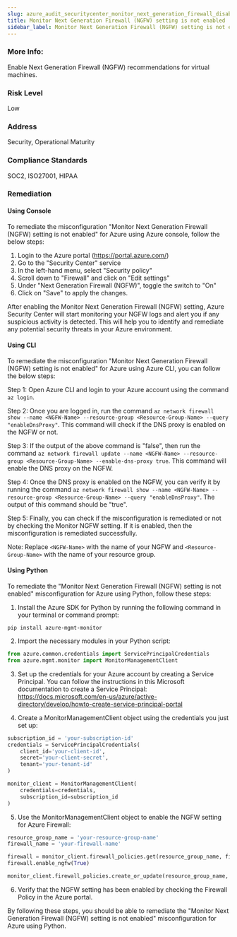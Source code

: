 ```yaml
---
slug: azure_audit_securitycenter_monitor_next_generation_firewall_disabled
title: Monitor Next Generation Firewall (NGFW) setting is not enabled
sidebar_label: Monitor Next Generation Firewall (NGFW) setting is not enabled
---
```


### More Info:

Enable Next Generation Firewall (NGFW) recommendations for virtual machines.

### Risk Level

Low

### Address

Security, Operational Maturity

### Compliance Standards

SOC2, ISO27001, HIPAA
### Remediation

#### Using Console

To remediate the misconfiguration "Monitor Next Generation Firewall (NGFW) setting is not enabled" for Azure using Azure console, follow the below steps:

1. Login to the Azure portal (https://portal.azure.com/)
2. Go to the "Security Center" service
3. In the left-hand menu, select "Security policy"
4. Scroll down to "Firewall" and click on "Edit settings"
5. Under "Next Generation Firewall (NGFW)", toggle the switch to "On"
6. Click on "Save" to apply the changes.

After enabling the Monitor Next Generation Firewall (NGFW) setting, Azure Security Center will start monitoring your NGFW logs and alert you if any suspicious activity is detected. This will help you to identify and remediate any potential security threats in your Azure environment.

#### Using CLI

To remediate the misconfiguration "Monitor Next Generation Firewall (NGFW) setting is not enabled" for Azure using Azure CLI, you can follow the below steps:

Step 1: Open Azure CLI and login to your Azure account using the command `az login`.

Step 2: Once you are logged in, run the command `az network firewall show --name <NGFW-Name> --resource-group <Resource-Group-Name> --query "enableDnsProxy"`. This command will check if the DNS proxy is enabled on the NGFW or not.

Step 3: If the output of the above command is "false", then run the command `az network firewall update --name <NGFW-Name> --resource-group <Resource-Group-Name> --enable-dns-proxy true`. This command will enable the DNS proxy on the NGFW.

Step 4: Once the DNS proxy is enabled on the NGFW, you can verify it by running the command `az network firewall show --name <NGFW-Name> --resource-group <Resource-Group-Name> --query "enableDnsProxy"`. The output of this command should be "true".

Step 5: Finally, you can check if the misconfiguration is remediated or not by checking the Monitor NGFW setting. If it is enabled, then the misconfiguration is remediated successfully.

Note: Replace `<NGFW-Name>` with the name of your NGFW and `<Resource-Group-Name>` with the name of your resource group.

#### Using Python

To remediate the "Monitor Next Generation Firewall (NGFW) setting is not enabled" misconfiguration for Azure using Python, follow these steps:

1. Install the Azure SDK for Python by running the following command in your terminal or command prompt:
```
pip install azure-mgmt-monitor
```

2. Import the necessary modules in your Python script:
```python
from azure.common.credentials import ServicePrincipalCredentials
from azure.mgmt.monitor import MonitorManagementClient
```

3. Set up the credentials for your Azure account by creating a Service Principal. You can follow the instructions in this Microsoft documentation to create a Service Principal: https://docs.microsoft.com/en-us/azure/active-directory/develop/howto-create-service-principal-portal

4. Create a MonitorManagementClient object using the credentials you just set up:
```python
subscription_id = 'your-subscription-id'
credentials = ServicePrincipalCredentials(
    client_id='your-client-id',
    secret='your-client-secret',
    tenant='your-tenant-id'
)

monitor_client = MonitorManagementClient(
    credentials=credentials,
    subscription_id=subscription_id
)
```

5. Use the MonitorManagementClient object to enable the NGFW setting for Azure Firewall:
```python
resource_group_name = 'your-resource-group-name'
firewall_name = 'your-firewall-name'

firewall = monitor_client.firewall_policies.get(resource_group_name, firewall_name)
firewall.enable_ngfw(True)

monitor_client.firewall_policies.create_or_update(resource_group_name, firewall_name, firewall)
```

6. Verify that the NGFW setting has been enabled by checking the Firewall Policy in the Azure portal.

By following these steps, you should be able to remediate the "Monitor Next Generation Firewall (NGFW) setting is not enabled" misconfiguration for Azure using Python.



